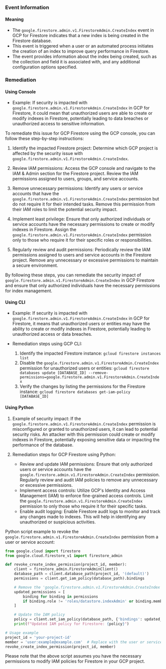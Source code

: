 
### Event Information

#### Meaning

- The `google.firestore.admin.v1.FirestoreAdmin.CreateIndex` event in GCP for Firestore indicates that a new index is being created in the Firestore database.
- This event is triggered when a user or an automated process initiates the creation of an index to improve query performance in Firestore.
- The event provides information about the index being created, such as the collection and field it is associated with, and any additional configuration options specified.

### Remediation

#### Using Console

- Example: If security is impacted with `google.firestore.admin.v1.FirestoreAdmin.CreateIndex` in GCP for Firestore, it could mean that unauthorized users are able to create or modify indexes in Firestore, potentially leading to data breaches or unauthorized access to sensitive information.

To remediate this issue for GCP Firestore using the GCP console, you can follow these step-by-step instructions:

1. Identify the impacted Firestore project: Determine which GCP project is affected by the security issue with `google.firestore.admin.v1.FirestoreAdmin.CreateIndex`.

2. Review IAM permissions: Access the GCP console and navigate to the IAM & Admin section for the Firestore project. Review the IAM permissions assigned to users, groups, and service accounts.

3. Remove unnecessary permissions: Identify any users or service accounts that have the `google.firestore.admin.v1.FirestoreAdmin.CreateIndex` permission but do not require it for their intended tasks. Remove this permission from their IAM roles to limit the potential security impact.

4. Implement least privilege: Ensure that only authorized individuals or service accounts have the necessary permissions to create or modify indexes in Firestore. Assign the `google.firestore.admin.v1.FirestoreAdmin.CreateIndex` permission only to those who require it for their specific roles or responsibilities.

5. Regularly review and audit permissions: Periodically review the IAM permissions assigned to users and service accounts in the Firestore project. Remove any unnecessary or excessive permissions to maintain a secure environment.

By following these steps, you can remediate the security impact of `google.firestore.admin.v1.FirestoreAdmin.CreateIndex` in GCP Firestore and ensure that only authorized individuals have the necessary permissions for index management.

#### Using CLI

- Example: If security is impacted with `google.firestore.admin.v1.FirestoreAdmin.CreateIndex` in GCP for Firestore, it means that unauthorized users or entities may have the ability to create or modify indexes in Firestore, potentially leading to unauthorized access or data breaches.

- Remediation steps using GCP CLI:
  1. Identify the impacted Firestore instance: `gcloud firestore instances list`
  2. Disable the `google.firestore.admin.v1.FirestoreAdmin.CreateIndex` permission for unauthorized users or entities: 
     `gcloud firestore databases update [DATABASE_ID] --remove-permissions=google.firestore.admin.v1.FirestoreAdmin.CreateIndex`
  3. Verify the changes by listing the permissions for the Firestore instance: `gcloud firestore databases get-iam-policy [DATABASE_ID]`

#### Using Python

1. Example of security impact: If the `google.firestore.admin.v1.FirestoreAdmin.CreateIndex` permission is misconfigured or granted to unauthorized users, it can lead to potential security risks. An attacker with this permission could create or modify indexes in Firestore, potentially exposing sensitive data or impacting the performance of the database.

2. Remediation steps for GCP Firestore using Python:
   - Review and update IAM permissions: Ensure that only authorized users or service accounts have the `google.firestore.admin.v1.FirestoreAdmin.CreateIndex` permission. Regularly review and audit IAM policies to remove any unnecessary or excessive permissions.
   - Implement access controls: Utilize GCP's Identity and Access Management (IAM) to enforce fine-grained access controls. Limit the `google.firestore.admin.v1.FirestoreAdmin.CreateIndex` permission to only those who require it for their specific tasks.
   - Enable audit logging: Enable Firestore audit logs to monitor and track any changes made to indexes. This will help in identifying any unauthorized or suspicious activities.

Python script example to revoke the `google.firestore.admin.v1.FirestoreAdmin.CreateIndex` permission from a user or service account:

```python
from google.cloud import firestore
from google.cloud.firestore_v1 import firestore_admin

def revoke_create_index_permission(project_id, member):
    client = firestore_admin.FirestoreAdminClient()
    database_path = client.database_path(project_id, '(default)')
    permissions = client.get_iam_policy(database_path).bindings

    # Remove the 'google.firestore.admin.v1.FirestoreAdmin.CreateIndex' permission
    updated_permissions = [
        binding for binding in permissions
        if binding.role != 'roles/datastore.indexAdmin' or binding.members != [member]
    ]

    # Update the IAM policy
    policy = client.set_iam_policy(database_path, {'bindings': updated_permissions})
    print(f"Updated IAM policy for Firestore: {policy}")

# Usage example
project_id = 'your-project-id'
member = 'user:example@example.com'  # Replace with the user or service account to revoke the permission from
revoke_create_index_permission(project_id, member)
```

Please note that the above script assumes you have the necessary permissions to modify IAM policies for Firestore in your GCP project.

